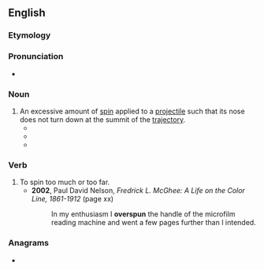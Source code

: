 ==English==

===Etymology===
{{prefix|en|over|spin}}

===Pronunciation===
* {{a|GA}} {{IPA|/ˈoʊvɚˌspɪn/|lang=en}}

===Noun===
{{en-noun|-}}

# An excessive amount of [[spin]] applied to a [[projectile]] such that its nose does not turn down at the summit of the [[trajectory]].
#* {{quote-book|lang=en|year=1905|author={{w|Eustace Miles}}|chapter=Tennis and its Popularisation|editor=F. G. Aflalo|title=The Sports of the World|location=London|publisher=Cassell and Company|page=227|pageurl=https://archive.org/stream/sportsofworldwit00afla#page/227|passage=Then may come that particular feature of Tennis—the Cut. In this one does not strike the ball fair and square as at Cricket and Racquets; still less does one give the ball what may be called the '''overspin,''' to make it fly quicker and to give it pace over the ground, as one does at Lawn Tennis.}}
#* {{quote-book|lang=en|year=1916|author={{w|A. Wallis Myers}}|chapter=Davis Cup Memories|title=Captain Anthony Wilding|location=London|publisher=Hodder and Stoughton|page=185|pageurl=https://archive.org/stream/captainanthonywi00myeriala#page/185|passage=Jumping from side to side like a cat, three times he volleyed fine volleys of his opponents, and at length netted a magnificent lift-drive by Wilding the '''overspin''' of which made it dive for the ground.}}
#* {{quote-journal|lang=en|date=2000-04-12|author=Victoria Sun|title=New putter gets some positive spin|journal={{w|Las Vegas Sun}}|url=https://lasvegassun.com/news/2000/apr/12/columnist-victoria-sun-new-putter-gets-some-positi/|passage=Because of its construction, the putter is said to eliminate the underspin, sidespin, skipping and skidding of the ball that other putters put on the ball. Instead, Dalton says, it puts 44 degrees of '''overspin''' on the ball before it ever hits the ground.}}

===Verb===
{{en-verb|overspins|overspinning|overspun}}

# To spin too much or too far.
#* '''2002''', Paul David Nelson, ''Fredrick L. McGhee: A Life on the Color Line, 1861-1912'' (page xx)
#*: In my enthusiasm I '''overspun''' the handle of the microfilm reading machine and went a few pages further than I intended.

===Anagrams===
* {{anagrams|en|a=einoprsv|provines}}